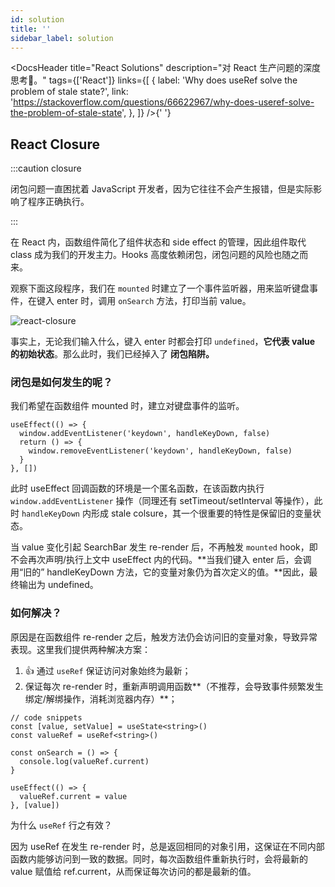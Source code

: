 ```yaml
---
id: solution
title: ''
sidebar_label: solution
---
```



<DocsHeader
  title="React Solutions"
  description="对 React 生产问题的深度思考🤔。"
  tags={['React']}
  links={[
    {
      label: 'Why does useRef solve the problem of stale state?',
      link: 'https://stackoverflow.com/questions/66622967/why-does-useref-solve-the-problem-of-stale-state',
    },
  ]}
/>{' '}

## React Closure

:::caution closure

闭包问题一直困扰着 JavaScript 开发者，因为它往往不会产生报错，但是实际影响了程序正确执行。

:::

在 React 内，函数组件简化了组件状态和 side effect 的管理，因此组件取代 class 成为我们的开发主力。Hooks 高度依赖闭包，闭包问题的风险也随之而来。

观察下面这段程序，我们在 `mounted` 时建立了一个事件监听器，用来监听键盘事件，在键入 enter 时，调用 `onSearch` 方法，打印当前 value。

![react-closure](https://img.joyjoy.cc/docs/plang/react/react-closure.jpg)

事实上，无论我们输入什么，键入 enter 时都会打印 `undefined`，**它代表 value 的初始状态**。那么此时，我们已经掉入了 **闭包陷阱。**

### 闭包是如何发生的呢？

我们希望在函数组件 mounted 时，建立对键盘事件的监听。

```tsx
useEffect(() => {
  window.addEventListener('keydown', handleKeyDown, false)
  return () => {
    window.removeEventListener('keydown', handleKeyDown, false)
  }
}, [])
```

此时 useEffect 回调函数的环境是一个匿名函数，在该函数内执行 `window.addEventListener` 操作（同理还有 setTimeout/setInterval 等操作），此时 `handleKeyDown` 内形成 stale colsure，其一个很重要的特性是保留旧的变量状态。

当 value 变化引起 SearchBar 发生 re-render 后，不再触发 `mounted` hook，即不会再次声明/执行上文中 useEffect 内的代码。**当我们键入 enter 后，会调用“旧的” handleKeyDown 方法，它的变量对象仍为首次定义的值。**因此，最终输出为 undefined。

### 如何解决？

原因是在函数组件 re-render 之后，触发方法仍会访问旧的变量对象，导致异常表现。这里我们提供两种解决方案：

1. 👍 通过 `useRef` 保证访问对象始终为最新；
2. 保证每次 re-render 时，重新声明调用函数**（不推荐，会导致事件频繁发生绑定/解绑操作，消耗浏览器内存）**；

```tsx
// code snippets
const [value, setValue] = useState<string>()
const valueRef = useRef<string>()

const onSearch = () => {
  console.log(valueRef.current)
}

useEffect(() => {
  valueRef.current = value
}, [value])
```

为什么 `useRef` 行之有效？

因为 useRef 在发生 re-render 时，总是返回相同的对象引用，这保证在不同内部函数内能够访问到一致的数据。同时，每次函数组件重新执行时，会将最新的 value 赋值给 ref.current，从而保证每次访问的都是最新的值。
